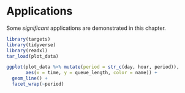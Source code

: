 # Applications

Some _significant_ applications are demonstrated in this chapter.


```r
library(targets)
library(tidyverse)
library(readxl)
tar_load(plot_data)

ggplot(plot_data %>% mutate(period = str_c(day, hour, period)), 
       aes(x = time, y = queue_length, color = name)) + 
  geom_line() +
  facet_wrap(~period)
```

## 
